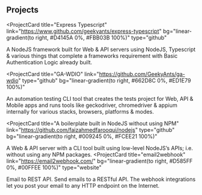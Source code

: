 ## Projects

<ProjectCard
  title="Express Typescript"
  link="https://www.github.com/geekyants/express-typescript"
  bg="linear-gradient(to right, #D4145A 0%, #FBB03B 100%)"
  type="github"
>
  A NodeJS framework built for Web & API servers using NodeJS, Typescript & various things that complete a frameworks
requirement with Basic Authentication Logic already built.
</ProjectCard>

<ProjectCard
  title="GA-WDIO"
  link="https://github.com/GeekyAnts/ga-wdio"
  type="github"
  bg="linear-gradient(to right, #662D8C 0%, #ED1E79 100%)"
>
  An automation testing CLI tool that creates the tests project for Web, API & Mobile apps and runs tools like geckodriver,
chromedriver & appium internally for various stacks, browsers, platforms & modes.
</ProjectCard>

<ProjectCard
  title="A boilerplate built in NodeJS without using NPM"
  link="https://github.com/faizahmedfarooqui/nodejs"
  type="github"
  bg="linear-gradient(to right, #009245 0%, #FCEE21 100%)"
>
  A Web & API server with a CLI tool built using low-level NodeJS’s APIs; i.e. without using any NPM packages.
</ProjectCard>
<ProjectCard
  title="email2webhook"
  link="https://email2webhook.com/"
  bg="linear-gradient(to right, #D585FF 0%, #00FFEE 100%)"
  type="website"
>
  Email to REST API. Send emails to a RESTful API. The webhook integrations let you post your email to any HTTP endpoint on the Internet.
</ProjectCard>